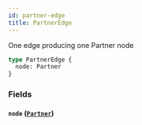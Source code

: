 ```yaml
---
id: partner-edge
title: PartnerEdge
---
```



One edge producing one Partner node


```graphql
type PartnerEdge {
  node: Partner
}
```


### Fields

#### `node` ([`Partner`](/developers/shared-apis/adminidentity-api/graphql/reference/objects/partner))






